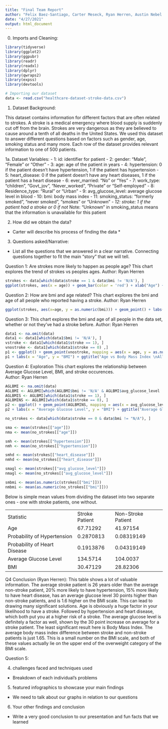 ```yaml
---
title: "Final Team Report"
author: "Felix Baez-Santiago, Carter Meseck, Ryan Herren, Austin Nebel and Chris Henderson"
date: "4/27/2021"
output: html_document
---
```

0. Imports and Cleaning: 
```r
library(tidyverse)
library(ggplot2)
library(ggpubr)
library(readr)
library(readxl)
library(dplyr)
library(qwraps2)
library(expss)
library(devtools)

# Importing our dataset
data <- read.csv("healthcare-dataset-stroke-data.csv")
```

1. Dataset Background: 

This dataset contains information for different factors that are often related to strokes. A stroke is a medical emergency where blood supply is suddenly cut off from the brain. Strokes are very dangerous as they are believed to cause around a tenth of all deaths in the United States. We used this dataset to answer different questions based on factors such as gender, age, smoking status and many more. Each row of the dataset provides relevant information to one of 500 patients. 

1a. Dataset Variables:
- 1: id: identifier for patient
- 2: gender: "Male", "Female" or "Other"
- 3: age: age of the patient in years
- 4: hypertension: 0 if the patient doesn't have hypertension, 1 if the patient has hypertension
- 5: heart_disease: 0 if the patient doesn't have any heart diseases, 1 if the patient has a heart disease
- 6: ever_married: "No" or "Yes"
- 7: work_type: "children", "Govt_jov", "Never_worked", "Private" or "Self-employed"
- 8: Residence_type: "Rural" or "Urban"
- 9: avg_glucose_level: average glucose level in blood
- 10: bmi: body mass index
- 11: smoking_status: "formerly smoked", "never smoked", "smokes" or "Unknown"*
- 12: stroke: 1 if the patient had a stroke or 0 if not
*Note: "Unknown" in smoking_status means that the information is unavailable for this patient

2. How did we obtain the data?
* Carter will describe his process of finding the data *


3. Questions asked/Narrative: 
* List all the questions that we answered in a clear narrative. Connecting questions together to fit the main "story" that we will tell. 

Question 1: Are strokes more likely to happen as people age?
This chart explores the trend of strokes vs peoples ages.
Author: Ryan Herren
```r
strokes <- data[which(data$stroke == 1 & data$bmi != 'N/A'), ]
ggplot(strokes, aes(x = age)) + geom_bar(color = 'red') + xlab("Age") + ylab("Number of Strokes") + ggtitle("Number of Strokes by Age")
``` 

Question 2: How are bmi and age related?
This chart explores the bmi and age of all people who reported having a stroke.
Author: Ryan Herren
```r
ggplot(strokes, aes(x=age, y = as.numeric(bmi))) + geom_point() + labs(x = "Age", y = "BMI")
```

Question 3: This chart explores the bmi and age of all people in the data set, whether or not they've had a stroke before. 
Author: Ryan Herren
```r
data1 <- na.omit(data)
data1 <- data1[which(data1$bmi != 'N/A'), ]
vstroke <- data1[which(data1$stroke == 1), ]
vnostroke <- data1[which(data1$stroke == 0) ,]
p1 <- ggplot() + geom_point(vnostroke, mapping = aes(x = age, y = as.numeric(bmi))) + geom_point(vstroke, mapping = aes(x = age, y = as.numeric(bmi), colour = 'red'))
p1 + labs(x = "Age", y = "BMI") + ggtitle("Age vs Body Mass Index \nAll individuals who have had a stroke are marked by a red dot") + theme(legend.position = "none")
```

Question 4: Exploration
This chart explores the relationship between Average Glucose Level, BMI, and stroke occurences.  
Author: Ryan Herren
```r
AGLBMI <- na.omit(data)
AGLBMI <- AGLBMI[which(AGLBMI$bmi != 'N/A' & AGLBMI$avg_glucose_level != 'N/A'), ]
AGLBMIS <- AGLBMI[which(data1$stroke == 1), ]
AGLBMINS <- AGLBMI[which(data1$stroke == 0), ]
p2 <- ggplot() + geom_point(AGLBMINS, mapping = aes(x = avg_glucose_level, y = as.numeric(bmi))) + geom_point(AGLBMIS, mapping = aes(x = avg_glucose_level, y = as.numeric(bmi), colour = 'red'))
p2 + labs(x = "Average Glucose Level", y = "BMI") + ggtitle("Average Glucose Level vs Body Mass Index \nAll individuals who have had a stroke are marked by a red dot") + theme(legend.position = "none")
```
```r
no_strokes <- data[which(data$stroke == 0 & data$bmi != "N/A"), ]

sma <- mean(strokes[["age"]])
nma <- mean(no_strokes[["age"]])

smh <- mean(strokes[["hypertension"]])
nmh <- mean(no_strokes[["hypertension"]])

smhd <- mean(strokes[["heart_disease"]])
nmhd <- mean(no_strokes[["heart_disease"]])

smagl <- mean(strokes[["avg_glucose_level"]])
nmagl <- mean(no_strokes[["avg_glucose_level"]])

smbmi <- mean(as.numeric(strokes[["bmi"]]))
nmbmi <- mean(as.numeric(no_strokes[["bmi"]]))
```

Below is simple mean values from dividing the dataset into two separate ones - one with stroke patients, one without. 

<table>
<tr>
<td>Statistic     <br></td>
<td>Stroke Patient     <br></td>
<td>Non-Stroke Patient     <br></td>
</tr>
<tr>
<td>Age</td>
<td>67.71292</td>
<td>41.97154</td>
</tr>
<tr>
<td>Probability of Hypertension</td>
<td>0.2870813</td>
<td>0.08319149</td>
</tr>
<tr>
<td>Probability of Heart Disease</td>
<td>0.1913876</td>
<td>0.04319149</td>
</tr>
<tr>
<td>Average Glucose Level</td>
<td>134.5714</td>
<td>104.0037</td>
</tr>
<tr>
<td>BMI</td>
<td>30.47129</td>
<td>28.82306</td>
</tr>
</table>

Q4 Conclusion (Ryan Herren): 
This table shows a lot of valuable information. The average stroke patient is 26 years older than the average non-stroke patient, 20% more likely to have hypertension, 15% more likely to have heart disease, has an average glucose level 30 points higher than non-stroke patients, and is 1.6 higher on the BMI scale.
  This can lead to drawing many significant solutions. Age is obviously a huge factor in your likelihood to have a stroke. Followed by hypertension and heart disease, which both put you at a higher risk of a stroke. The average glucose level is definitely a factor as well, shown by the 30 point increase on average for a stroke patient. The least significant result here is Body Mass Index. The average body mass index difference between stroke and non-stroke patients is just 1.65. This is a small number on the BMI scale, and both of these values actually lie on the upper end of the overweight category of the BMI scale.

Question 5: 


4. challenges faced and techniques used
* Breakdown of each individual's problems 

5. featured infographics to showcase your main findings
* We need to talk about our graphs in relation to our questions

6. Your other findings and conclusion
* Write a very good conclusion to our presentation and fun facts that we learned